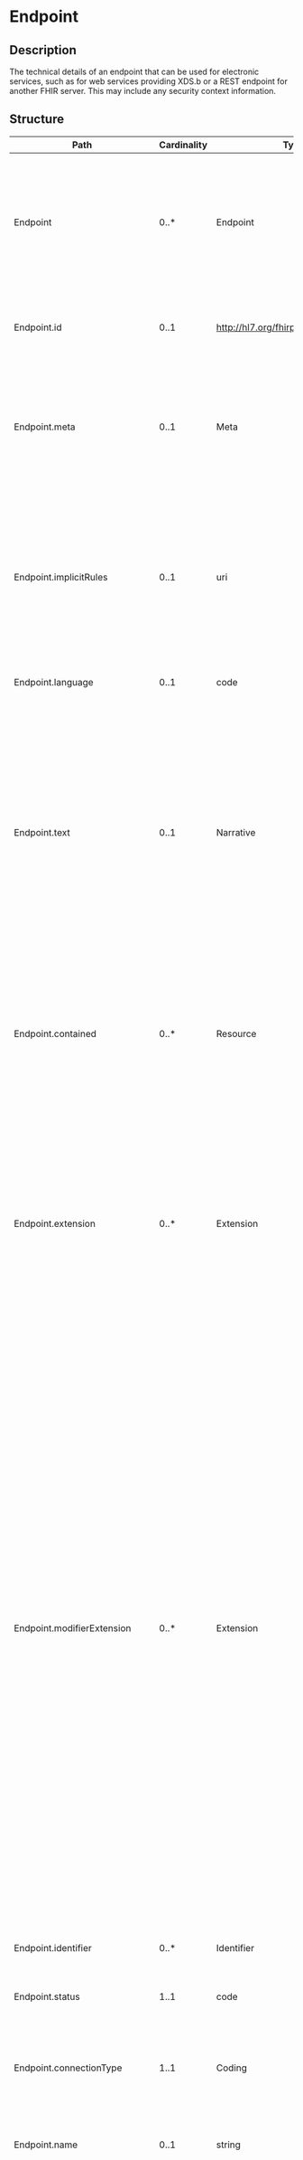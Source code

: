 # Endpoint
 ## Description 
 The technical details of an endpoint that can be used for electronic services, such as for web services providing XDS.b or a REST endpoint for another FHIR server. This may include any security context information.
 ## Structure 
 | Path | Cardinality | Type | Description 
 | ---- | ----------- | ---- | -------  
 | Endpoint | 0..* | Endpoint | The technical details of an endpoint that can be used for electronic services, such as for web services providing XDS.b or a REST endpoint for another FHIR server. This may include any security context information. 
 | Endpoint.id | 0..1 | http://hl7.org/fhirpath/System.String | The logical id of the resource, as used in the URL for the resource. Once assigned, this value never changes. 
 | Endpoint.meta | 0..1 | Meta | The metadata about the resource. This is content that is maintained by the infrastructure. Changes to the content might not always be associated with version changes to the resource. 
 | Endpoint.implicitRules | 0..1 | uri | A reference to a set of rules that were followed when the resource was constructed, and which must be understood when processing the content. Often, this is a reference to an implementation guide that defines the special rules along with other profiles etc. 
 | Endpoint.language | 0..1 | code | The base language in which the resource is written. 
 | Endpoint.text | 0..1 | Narrative | A human-readable narrative that contains a summary of the resource and can be used to represent the content of the resource to a human. The narrative need not encode all the structured data, but is required to contain sufficient detail to make it "clinically safe" for a human to just read the narrative. Resource definitions may define what content should be represented in the narrative to ensure clinical safety. 
 | Endpoint.contained | 0..* | Resource | These resources do not have an independent existence apart from the resource that contains them - they cannot be identified independently, and nor can they have their own independent transaction scope. 
 | Endpoint.extension | 0..* | Extension | May be used to represent additional information that is not part of the basic definition of the resource. To make the use of extensions safe and manageable, there is a strict set of governance  applied to the definition and use of extensions. Though any implementer can define an extension, there is a set of requirements that SHALL be met as part of the definition of the extension. 
 | Endpoint.modifierExtension | 0..* | Extension | May be used to represent additional information that is not part of the basic definition of the resource and that modifies the understanding of the element that contains it and/or the understanding of the containing element's descendants. Usually modifier elements provide negation or qualification. To make the use of extensions safe and manageable, there is a strict set of governance applied to the definition and use of extensions. Though any implementer is allowed to define an extension, there is a set of requirements that SHALL be met as part of the definition of the extension. Applications processing a resource are required to check for modifier extensions.Modifier extensions SHALL NOT change the meaning of any elements on Resource or DomainResource (including cannot change the meaning of modifierExtension itself). 
 | Endpoint.identifier | 0..* | Identifier | Identifier for the organization that is used to identify the endpoint across multiple disparate systems. 
 | Endpoint.status | 1..1 | code | active / suspended / error / off / test. 
 | Endpoint.connectionType | 1..1 | Coding | A coded value that represents the technical details of the usage of this endpoint, such as what WSDLs should be used in what way. (e.g. XDS.b/DICOM/cds-hook). 
 | Endpoint.name | 0..1 | string | A friendly name that this endpoint can be referred to with. 
 | Endpoint.managingOrganization | 0..1 | Reference | The organization that manages this endpoint (even if technically another organization is hosting this in the cloud, it is the organization associated with the data). 
 | Endpoint.contact | 0..* | ContactPoint | Contact details for a human to contact about the subscription. The primary use of this for system administrator troubleshooting. 
 | Endpoint.period | 0..1 | Period | The interval during which the endpoint is expected to be operational. 
 | Endpoint.payloadType | 1..* | CodeableConcept | The payload type describes the acceptable content that can be communicated on the endpoint. 
 | Endpoint.payloadMimeType | 0..* | code | The mime type to send the payload in - e.g. application/fhir+xml, application/fhir+json. If the mime type is not specified, then the sender could send any content (including no content depending on the connectionType). 
 | Endpoint.address | 1..1 | url | The uri that describes the actual end-point to connect to. 
 | Endpoint.header | 0..* | string | Additional headers / information to send as part of the notification. 
 ## Search Parameters 
 | Name | Type | Description  | Expression  
 | ---- | ---- | ------- | ------  
 | _text | string | Search on the narrative of the resource |   
 | _content | string | Search on the entire content of the resource |   
 | _id | token | Logical id of this artifact | Resource.id  
 | _lastUpdated | date | When the resource version last changed | Resource.meta.lastUpdated  
 | _profile | uri | Profiles this resource claims to conform to | Resource.meta.profile  
 | _query | token | A custom search profile that describes a specific defined query operation |   
 | _security | token | Security Labels applied to this resource | Resource.meta.security  
 | _source | uri | Identifies where the resource comes from | Resource.meta.source  
 | _tag | token | Tags applied to this resource | Resource.meta.tag  
 | connection-type | token | Protocol/Profile/Standard to be used with this endpoint connection | Endpoint.connectionType  
 | identifier | token | Identifies this endpoint across multiple systems | Endpoint.identifier  
 | name | string | A name that this endpoint can be identified by | Endpoint.name  
 | organization | reference | The organization that is managing the endpoint | Endpoint.managingOrganization  
 | payload-type | token | The type of content that may be used at this endpoint (e.g. XDS Discharge summaries) | Endpoint.payloadType  
 | status | token | The current status of the Endpoint (usually expected to be active) | Endpoint.status  
 | _iguhealth-version-seq | number | The version sequence of the resource | Resource.meta.extension.where(url='https://iguhealth.app/version-sequence').value  
 | _iguhealth-author | token | The author of the resource | Resource.meta.extension.where(url='https://iguhealth.app/author').value  
